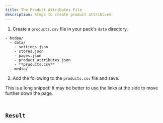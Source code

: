 ```yaml
---
title: The Product Attributes File
description: Steps to create product attribtues
---
```



<Steps>

1. Create a `products.csv` file in your pack's `data` directory.

</Steps>

<FileTree>

    - bodea/
      - data/
        - settings.json
        - stores.json
        - pages.json
        - product_attributes.json
        - **products.csv**
      - media/

</FileTree>

<Steps>

2. Add the following to the `products.csv` file and save.

</Steps>

<Aside type='caution'>
This is a long snippet! It may be better to use the links at the side to move further down the page.
</Aside>

<Code code={productsJsonCode} lang="csv" title="products.csv" />

## Result

